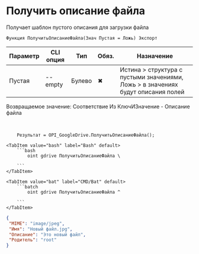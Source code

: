 ﻿---
sidebar_position: 10
description: Получить описание файла и другие функции для работы с Google Drive в Открытом пакете интеграций - бесплатной open-source библиотеке интеграций для 1С:Предприятие 8, OneScript и CLI
keywords: [1C, 1С, 1С:Предприятие, 1С:Предприятие 8.3, API, Интеграция, Сервисы, Обмен, OneScript, CLI, Google Drive]
---


# Получить описание файла
 Получает шаблон пустого описания для загрузки файла



`Функция ПолучитьОписаниеФайла(Знач Пустая = Ложь) Экспорт`

  | Параметр | CLI опция | Тип | Обяз. | Назначение |
  |-|-|-|-|-|
  | Пустая | --empty | Булево | &#x2716; | Истина > структура с пустыми значениями, Ложь > в значениях будут описания полей |

  
  Возвращаемое значение:   Соответствие Из КлючИЗначение - Описание файла

<br/>




```bsl title="Пример использования для 1С:Предприятие/OneScript"
    Результат = OPI_GoogleDrive.ПолучитьОписаниеФайла();
```
    

 <Tabs>
  
    <TabItem value="bash" label="Bash" default>
        ```bash
            oint gdrive ПолучитьОписаниеФайла \
              
        ```
    </TabItem>
  
    <TabItem value="bat" label="CMD/Bat" default>
        ```batch
            oint gdrive ПолучитьОписаниеФайла ^
              
        ```
    </TabItem>
</Tabs>


```json title="Результат"
{
 "MIME": "image/jpeg",
 "Имя": "Новый файл.jpg",
 "Описание": "Это новый файл",
 "Родитель": "root"
}
```

